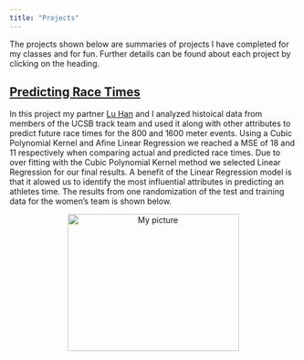 ```yaml
---
title: "Projects"
---
```


The projects shown below are summaries of projects I have completed for my classes and for fun. Further details can be found about each project by clicking on the heading.

## [Predicting Race Times ](https://github.com/andreaanez/164-ucsb-track-ml)

  In this project my partner [Lu Han](https://www.linkedin.com/in/lu-alice-han-495920160/) and I analyzed histoical data from members of the UCSB track team and used it along with other attributes to predict future race times for the 800 and 1600 meter events. 
  Using a Cubic Polynomial Kernel and Afine Linear Regression we reached a MSE of 18 and 11 respectively when comparing actual and predicted race times. Due to over fitting with the Cubic Polynomial Kernel method we selected Linear Regression for our final results. A benefit of the Linear Regression model is that it alowed us to identify the most influential attributes in predicting an athletes time. The results from one randomization of the test and training data for the women's team is shown below. 
<p class="aligncenter">
   <img  src="img/running.jpg" width ="300" height ="240" alt="My picture" />
</p>

<style>
.aligncenter {
    text-align: center;
}
</style>

